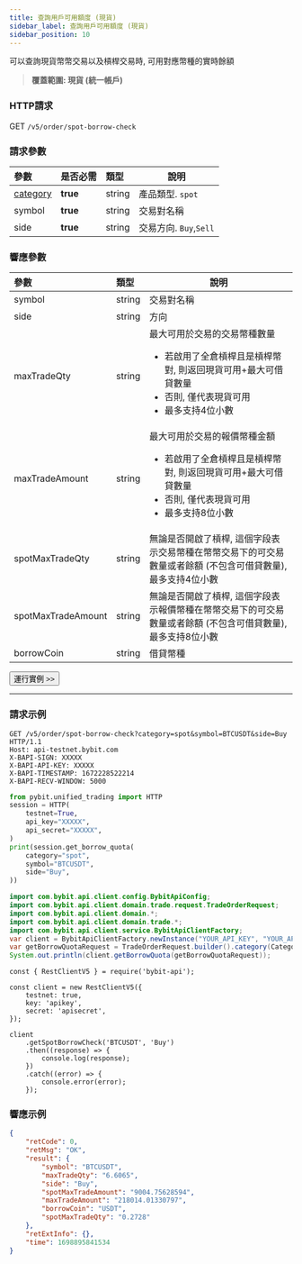 ```yaml
---
title: 查詢用戶可用額度 (現貨)
sidebar_label: 查詢用戶可用額度 (現貨)
sidebar_position: 10
---
```

可以查詢現貨幣幣交易以及槓桿交易時, 可用對應幣種的實時餘額
> **覆蓋範圍: 現貨 (統一帳戶)**

### HTTP請求
GET `/v5/order/spot-borrow-check`

### 請求參數
| 參數 | 是否必需 | 類型 | 說明|
|:----- |:-------|:-----|------ |
|[category](../enum#category) |**true** |string |產品類型. `spot` |
|symbol |**true** |string |交易對名稱|
|side |**true** |string |交易方向. `Buy`,`Sell` |

### 響應參數
| 參數 | 類型 | 說明|
|:----- |:-----|------ |
|symbol |string |交易對名稱 |
|side |string |方向 |
|maxTradeQty |string |最大可用於交易的交易幣種數量<ul><li>若啟用了全倉槓桿且是槓桿幣對, 則返回現貨可用+最大可借貸數量</li><li>否則, 僅代表現貨可用</li><li>最多支持4位小數</li></ul>|
|maxTradeAmount |string |最大可用於交易的報價幣種金額<ul><li>若啟用了全倉槓桿且是槓桿幣對, 則返回現貨可用+最大可借貸數量</li><li>否則, 僅代表現貨可用</li><li>最多支持8位小數</li> </ul>|
|spotMaxTradeQty |string |無論是否開啟了槓桿, 這個字段表示交易幣種在幣幣交易下的可交易數量或者餘額 (不包含可借貸數量), 最多支持4位小數 |
|spotMaxTradeAmount |string |無論是否開啟了槓桿, 這個字段表示報價幣種在幣幣交易下的可交易數量或者餘額 (不包含可借貸數量), 最多支持8位小數 |
|borrowCoin |string |借貸幣種 |

<a href="/api-explorer/v5/trade/query-spot-quota"><Button>運行實例 >></Button></a>

---

### 請求示例

<Tabs groupId="programming-languages">
<TabItem value="http" label="HTTP">

```http
GET /v5/order/spot-borrow-check?category=spot&symbol=BTCUSDT&side=Buy HTTP/1.1
Host: api-testnet.bybit.com
X-BAPI-SIGN: XXXXX
X-BAPI-API-KEY: XXXXX
X-BAPI-TIMESTAMP: 1672228522214
X-BAPI-RECV-WINDOW: 5000
```

</TabItem>
<TabItem value="python" label="Python">

```python
from pybit.unified_trading import HTTP
session = HTTP(
    testnet=True,
    api_key="XXXXX",
    api_secret="XXXXX",
)
print(session.get_borrow_quota(
    category="spot",
    symbol="BTCUSDT",
    side="Buy",
))
```

</TabItem>
<TabItem value="java" label="Java">

```java
import com.bybit.api.client.config.BybitApiConfig;
import com.bybit.api.client.domain.trade.request.TradeOrderRequest;
import com.bybit.api.client.domain.*;
import com.bybit.api.client.domain.trade.*;
import com.bybit.api.client.service.BybitApiClientFactory;
var client = BybitApiClientFactory.newInstance("YOUR_API_KEY", "YOUR_API_SECRET", BybitApiConfig.TESTNET_DOMAIN).newTradeRestClient();
var getBorrowQuotaRequest = TradeOrderRequest.builder().category(CategoryType.SPOT).symbol("BTCUSDT").side(Side.BUY).build();
System.out.println(client.getBorrowQuota(getBorrowQuotaRequest));
```

</TabItem>
<TabItem value="Node" label="Node.js">

```n4js
const { RestClientV5 } = require('bybit-api');

const client = new RestClientV5({
    testnet: true,
    key: 'apikey',
    secret: 'apisecret',
});

client
    .getSpotBorrowCheck('BTCUSDT', 'Buy')
    .then((response) => {
        console.log(response);
    })
    .catch((error) => {
        console.error(error);
    });
```

</TabItem>
</Tabs>

### 響應示例

```json
{
    "retCode": 0,
    "retMsg": "OK",
    "result": {
        "symbol": "BTCUSDT",
        "maxTradeQty": "6.6065",
        "side": "Buy",
        "spotMaxTradeAmount": "9004.75628594",
        "maxTradeAmount": "218014.01330797",
        "borrowCoin": "USDT",
        "spotMaxTradeQty": "0.2728"
    },
    "retExtInfo": {},
    "time": 1698895841534
}
```
